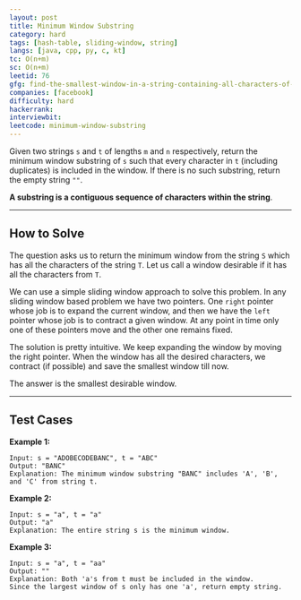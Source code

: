 ```yaml
---
layout: post
title: Minimum Window Substring
category: hard
tags: [hash-table, sliding-window, string]
langs: [java, cpp, py, c, kt]
tc: O(n+m)
sc: O(n+m)
leetid: 76
gfg: find-the-smallest-window-in-a-string-containing-all-characters-of-another-string
companies: [facebook]
difficulty: hard
hackerrank: 
interviewbit: 
leetcode: minimum-window-substring
---
```


Given two strings `s` and `t` of lengths `m` and `n` respectively, 
return the minimum window substring of `s` such that every character in `t` (including duplicates) is included in the window. 
If there is no such substring, return the empty string `""`.

**A substring is a contiguous sequence of characters within the string**.

---
## How to Solve

The question asks us to return the minimum window from the string `S` which has all the characters of the string `T`. 
Let us call a window desirable if it has all the characters from `T`.

We can use a simple sliding window approach to solve this problem.
In any sliding window based problem we have two pointers. One `right` pointer whose job is to expand the current window, 
and then we have the `left` pointer whose job is to contract a given window. 
At any point in time only one of these pointers move and the other one remains fixed.

The solution is pretty intuitive. We keep expanding the window by moving the right pointer. 
When the window has all the desired characters, we contract (if possible) and save the smallest window till now.

The answer is the smallest desirable window.

---
## Test Cases

**Example 1:**
```
Input: s = "ADOBECODEBANC", t = "ABC"
Output: "BANC"
Explanation: The minimum window substring "BANC" includes 'A', 'B', and 'C' from string t.
```

**Example 2:**
```
Input: s = "a", t = "a"
Output: "a"
Explanation: The entire string s is the minimum window.
```

**Example 3:**
```
Input: s = "a", t = "aa"
Output: ""
Explanation: Both 'a's from t must be included in the window.
Since the largest window of s only has one 'a', return empty string.
```